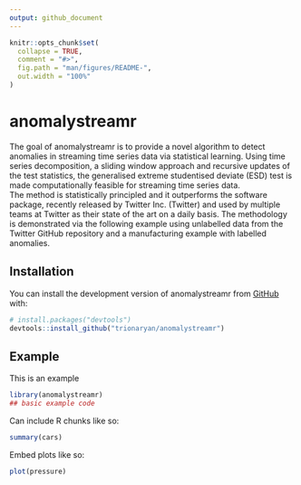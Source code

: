 ```yaml
---
output: github_document
---
```


<!-- README.md is generated from README.Rmd. Please edit that file -->

```r
knitr::opts_chunk$set(
  collapse = TRUE,
  comment = "#>",
  fig.path = "man/figures/README-",
  out.width = "100%"
)
```

# anomalystreamr

<!-- badges: start -->
<!-- badges: end -->

The goal of anomalystreamr is to provide a novel algorithm to detect anomalies in streaming time series data via statistical learning. Using  time series decomposition, a sliding window approach and recursive updates of the test statistics,   the generalised extreme studentised deviate (ESD) test is made computationally feasible for streaming time series data.  
 The method is statistically principled and it outperforms the \texttt{AnomalyDetection}  software package, recently released by Twitter  Inc. (Twitter)  and used by multiple teams  at Twitter as their state of the art on a daily basis. The methodology is demonstrated via the following example using unlabelled data from the Twitter \texttt{AnomalyDetection} GitHub repository and  a manufacturing example with labelled anomalies.

## Installation

<!-- You can install the released version of anomalystreamr from [CRAN](https://CRAN.R-project.org) with: -->

<!-- ``` r -->
<!-- install.packages("anomalystreamr") -->
<!-- ``` -->

You can install the development version of anomalystreamr from [GitHub](https://github.com/) with:

``` r
# install.packages("devtools")
devtools::install_github("trionaryan/anomalystreamr")
```
## Example

This is an example

```r
library(anomalystreamr)
## basic example code
```

Can include R chunks like so:

```r
summary(cars)
```


Embed plots like so:

```r
plot(pressure)
```


